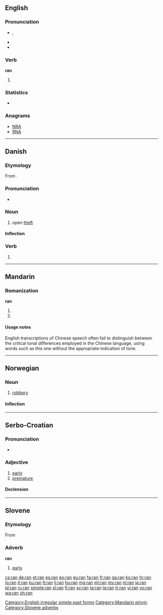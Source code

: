{{also|rán|rǎn|ràn|rån|RAN}}
==English==

===Pronunciation===
* {{IPA|/ɹæn/}}, {{SAMPA|/r\{n/}}
* {{audio|en-us-ran.ogg|Audio (US)}}
* {{rhymes|æn}}

===Verb===
'''ran'''

# {{simple past of|run}}

===Statistics===
* {{rank|peace|glad|hair|571|ran|important|mine|wild}}

===Anagrams===
* [[NRA#English|NRA]]
* [[RNA#English|RNA]]

[[Category:English irregular simple past forms]]

----

==Danish==

===Etymology===
From {{etyl|non|da}} {{term|rán|lang=non}}.

===Pronunciation===
* {{IPA|/raːn/|[ʁɑːˀn]|lang=da}}

===Noun===
{{da-noun|et}}

# open [[theft]]

====Inflection====
{{da-noun-infl|et}}

===Verb===
{{infl|da|verb form}}

# {{form of|imperative|rane|lang=da}}

----

==Mandarin==

===Romanization===
'''ran'''

# {{nonstandard spelling of|lang=cmn|sc=Latn|[[rán]]}}
# {{nonstandard spelling of|lang=cmn|sc=Latn|[[rǎn]]}}

====Usage notes====
English transcriptions of Chinese speech often fail to distinguish between the critical tonal differences employed in the Chinese language, using words such as this one without the appropriate indication of tone.

[[Category:Mandarin pinyin]]

----

==Norwegian==

===Noun===
{{no-noun|n}}

# [[robbery]]

====Inflection====
{{no-noun-infl|nb-class=n1|nn-class=n1}}

----

==Serbo-Croatian==

===Pronunciation===
* {{IPA|/râːn/|lang=sh}}

===Adjective===
{{sh-adj|head=rȃn|def=rani|def_a=rȃnī|comp=raniji|comp_a=rànijī|r|ран|ра̑н}}

# [[early]]
# [[premature]]

====Declension====
{{sh-adj-full|ran|o|ranij|e}}

----

==Slovene==

===Etymology===
From {{proto|Slavic|ranъ|lang=sl}}

===Adverb===
'''ran'''

# [[early]]

[[Category:Slovene adverbs]]

[[cs:ran]]
[[de:ran]]
[[et:ran]]
[[es:ran]]
[[eo:ran]]
[[eu:ran]]
[[fa:ran]]
[[fr:ran]]
[[ga:ran]]
[[ko:ran]]
[[hr:ran]]
[[io:ran]]
[[it:ran]]
[[ku:ran]]
[[lt:ran]]
[[li:ran]]
[[hu:ran]]
[[mg:ran]]
[[ml:ran]]
[[my:ran]]
[[nl:ran]]
[[ja:ran]]
[[pl:ran]]
[[ru:ran]]
[[simple:ran]]
[[sl:ran]]
[[fi:ran]]
[[sv:ran]]
[[ta:ran]]
[[te:ran]]
[[tr:ran]]
[[vi:ran]]
[[vo:ran]]
[[wa:ran]]
[[zh:ran]]